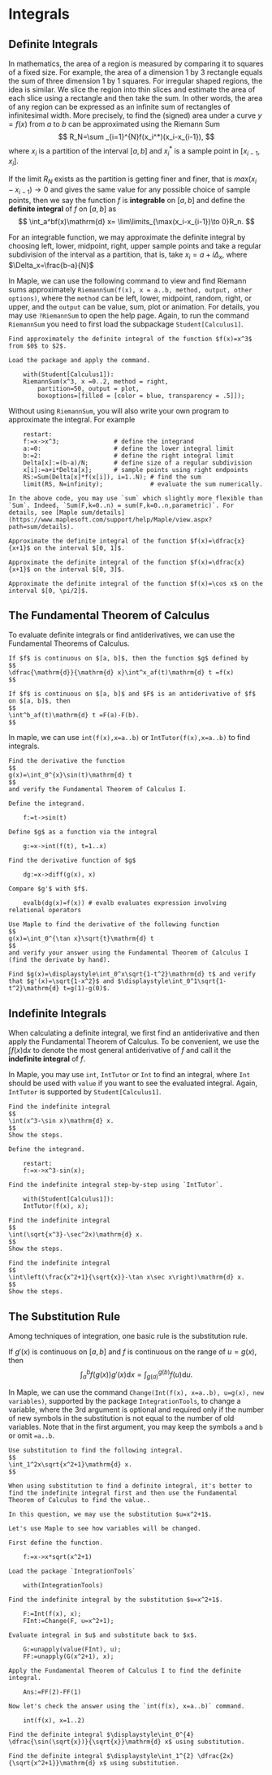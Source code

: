 # Integrals

## Definite Integrals

In mathematics, the area of a region is measured by comparing it to squares of a fixed size. For example, the area of a dimension 1 by 3 rectangle equals the sum of three dimension 1 by 1 squares. For irregular shaped regions, the idea is similar. We slice the region into thin slices and estimate the area of each slice using a rectangle and then take the sum. In other words, the area of any region can be expressed as an infinite sum of rectangles of infinitesimal width. More precisely, to find the (signed) area under a curve $y=f(x)$ from $a$ to $b$ can be approximated using the Riemann Sum
$$
R_N=\sum _{i=1}^{N}f(x_i^*)(x_i-x_{i-1}),
$$
where $x_i$ is a partition of the interval $[a,b]$ and $x_i^*$ is a sample point in $[x_{i-1}, x_i]$.

If the limit $R_N$ exists as the partition is getting finer and finer, that is $max(x_i-x_{i-1})\to 0$ and gives the same value for any possible choice of sample points, then we say the function $f$ is **integrable** on $[a, b]$ and define the **definite integral** of $f$ on $[a, b]$ as 
$$
\int_a^bf(x)\mathrm{d} x= \lim\limits_{\max(x_i-x_{i-1})\to 0}R_n.
$$

For an integrable function, we may approximate the definite integral by choosing left, lower, midpoint, right, upper sample points and take a regular subdivision of the interval as a partition, that is, take $x_i=a+i\Delta_x$, where $\Delta_x=\frac{b-a}{N}$

In Maple, we can use the following command to view and find Riemann sums approximately
`RiemannSum(f(x), x = a..b, method, output, other options)`, where the `method` can be left, lower, midpoint, random, right, or upper, and the `output` can be value, sum, plot or animation. For details, you may use `?RiemannSum` to open the help page.
Again, to run the command `RiemannSum` you need to first load the subpackage `Student[Calculus1]`. 

```example

Find approximately the definite integral of the function $f(x)=x^3$ from $0$ to $2$.

```

```solution

Load the package and apply the command.

    with(Student[Calculus1]):
    RiemannSum(x^3, x =0..2, method = right,
        partition=50, output = plot,
        boxoptions=[filled = [color = blue, transparency = .5]]);

```

Without using `RiemannSum`, you will also write your own program to approximate the integral. For example

```solution
  

    restart:  
    f:=x->x^3;               # define the integrand
    a:=0:                    # define the lower integral limit
    b:=2:                    # define the right integral limit
    Delta[x]:=(b-a)/N;       # define size of a regular subdivision
    x[i]:=a+i*Delta[x];      # sample points using right endpoints
    RS:=Sum(Delta[x]*f(x[i]), i=1..N); # find the sum
    limit(RS, N=infinity);             # evaluate the sum numerically.

```

```remark

In the above code, you may use `sum` which slightly more flexible than `Sum`. Indeed, `Sum(F,k=0..n) = sum(F,k=0..n,parametric)`. For details, see [Maple sum/details](https://www.maplesoft.com/support/help/Maple/view.aspx?path=sum/details).

```

```exercise

Approximate the definite integral of the function $f(x)=\dfrac{x}{x+1}$ on the interval $[0, 1]$.

```

```exercise

Approximate the definite integral of the function $f(x)=\dfrac{x}{x+1}$ on the interval $[0, 3]$.

```

```exercise

Approximate the definite integral of the function $f(x)=\cos x$ on the interval $[0, \pi/2]$.

```

## The Fundamental Theorem of Calculus

To evaluate definite integrals or find antiderivatives, we can use the Fundamental Theorems of Calculus.

```theorem
If $f$ is continuous on $[a, b]$, then the function $g$ defined by
$$
\dfrac{\mathrm{d}}{\mathrm{d} x}\int^x_af(t)\mathrm{d} t =f(x)
$$
```

```theorem
If $f$ is continuous on $[a, b]$ and $F$ is an antiderivative of $f$ on $[a, b]$, then
$$
\int^b_af(t)\mathrm{d} t =F(a)-F(b).
$$
```

In maple, we can use `int(f(x),x=a..b)` or `IntTutor(f(x),x=a..b)` to find integrals.

```example

Find the derivative the function
$$
g(x)=\int_0^{x}\sin(t)\mathrm{d} t
$$
and verify the Fundamental Theorem of Calculus I.

```

```solution

Define the integrand.

    f:=t->sin(t)

Define $g$ as a function via the integral

    g:=x->int(f(t), t=1..x)

Find the derivative function of $g$

    dg:=x->diff(g(x), x)

Compare $g'$ with $f$.

    evalb(dg(x)=f(x)) # evalb evaluates expression involving relational operators

```

```exercise

Use Maple to find the derivative of the following function
$$
g(x)=\int_0^{\tan x}\sqrt{t}\mathrm{d} t
$$
and verify your answer using the Fundamental Theorem of Calculus I (find the derivate by hand).

```

```exercise

Find $g(x)=\displaystyle\int_0^x\sqrt{1-t^2}\mathrm{d} t$ and verify that $g'(x)=\sqrt{1-x^2}$ and $\displaystyle\int_0^1\sqrt{1-t^2}\mathrm{d} t=g(1)-g(0)$.

```

## Indefinite Integrals

When calculating a definite integral, we first find an antiderivative and then apply the Fundamental Theorem of Calculus. To be convenient, we use the $\int f(x)\mathrm{d}x$ to denote the most general antiderivative of $f$ and call it the **indefinite integral** of $f$.

In Maple, you may use `int`, `IntTutor` or `Int` to find an integral, where `Int` should be used with `value` if you want to see the evaluated integral.
Again, `IntTutor` is supported by `Student[Calculus1]`.

```example

Find the indefinite integral
$$
\int(x^3-\sin x)\mathrm{d} x.
$$
Show the steps.

```

```solution

Define the integrand.

    restart:
    f:=x->x^3-sin(x);

Find the indefinite integral step-by-step using `IntTutor`.

    with(Student[Calculus1]):
    IntTutor(f(x), x);

```

```exercise

Find the indefinite integral
$$
\int(\sqrt{x^3}-\sec^2x)\mathrm{d} x.
$$
Show the steps.

```

```exercise

Find the indefinite integral
$$
\int\left(\frac{x^2+1}{\sqrt{x}}-\tan x\sec x\right)\mathrm{d} x.
$$
Show the steps.

```

## The Substitution Rule

Among techniques of integration, one basic rule is the substitution rule.

If $g'(x)$ is continuous on $[a, b]$ and $f$ is continuous on the range of $u=g(x)$, then 
$$
\int_a^bf(g(x))g'(x)\mathrm{d} x=\int_{g(a)}^{g(b)}f(u)\mathrm{d} u.
$$

In Maple, we can use the command `Change(Int(f(x), x=a..b), u=g(x), new variables)`, supported by the package `IntegrationTools`, to change a variable, where the 3rd argument is optional and required only if the number of new symbols in the substitution is not equal to the number of old variables. Note that in the first argument, you may keep the symbols `a` and `b` or omit `=a..b`.

```example

Use substitution to find the following integral.
$$
\int_1^2x\sqrt{x^2+1}\mathrm{d} x.
$$

```

```solution

When using substitution to find a definite integral, it's better to find the indefinite integral first and then use the Fundamental Theorem of Calculus to find the value..

In this question, we may use the substitution $u=x^2+1$.

Let's use Maple to see how variables will be changed.

First define the function.

    f:=x->x*sqrt(x^2+1)

Load the package `IntegrationTools`

    with(IntegrationTools)

Find the indefinite integral by the substitution $u=x^2+1$. 

    F:=Int(f(x), x);
    FInt:=Change(F, u=x^2+1);

Evaluate integral in $u$ and substitute back to $x$.

    G:=unapply(value(FInt), u);
    FF:=unapply(G(x^2+1), x);

Apply the Fundamental Theorem of Calculus I to find the definite integral.

    Ans:=FF(2)-FF(1)

Now let's check the answer using the `int(f(x), x=a..b)` command.

    int(f(x), x=1..2)

```

```exercise

Find the definite integral $\displaystyle\int_0^{4} \dfrac{\sin(\sqrt{x})}{\sqrt{x}}\mathrm{d} x$ using substitution.

```

```exercise

Find the definite integral $\displaystyle\int_1^{2} \dfrac{2x}{\sqrt{x^2+1}}\mathrm{d} x$ using substitution.

```
